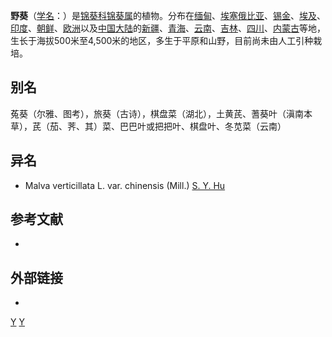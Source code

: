 {{Speciesbox 
| genus = Malva
| species = verticillata
| authority = Linn.
| subdivision_ranks =[[变种|变种]]
| subdivision =
* 野葵 ''M. v.'' var. ''verticillata''
* [[中华野葵|中华野葵]] ''M. v.'' var. ''chinensis''
}}

'''野葵'''（[[学名|学名]]：{{lang|la|''Malva verticillata''}}）是[[锦葵科|锦葵科]][[锦葵属|锦葵属]]的植物。分布在[[缅甸|缅甸]]、[[埃塞俄比亚|埃塞俄比亚]]、[[锡金|锡金]]、[[埃及|埃及]]、[[印度|印度]]、[[朝鲜|朝鲜]]、[[欧洲|欧洲]]以及[[中国大陆|中国大陆]]的[[新疆|新疆]]、[[青海|青海]]、[[云南|云南]]、[[吉林|吉林]]、[[四川|四川]]、[[内蒙古|内蒙古]]等地，生长于海拔500米至4,500米的地区，多生于平原和山野，目前尚未由人工引种栽培。

== 别名 ==
菟葵（尔雅、图考），旅葵（古诗），棋盘菜（湖北），土黄芪、蓍葵叶（滇南本草），芪（茄、荠、其）菜、巴巴叶或把把叶、棋盘叶、冬苋菜（云南）

== 异名 ==
* Malva verticillata L. var. chinensis (Mill.) [[胡秀英|S. Y. Hu]]

== 参考文献 ==
<div class="references-small">
* {{cite web| url =http://www.bioinfo.cn/db05/KmzwSpecies.php?action=view&id=12988| title =野葵（原变种）| work =《中国高等植物数据库全库》| publisher =中国科学院微生物研究所| author =昆明植物研究所| accessdate =2009-02-24| deadurl =yes| archiveurl =https://web.archive.org/web/20160305091723/http://www.bioinfo.cn/db05/KmzwSpecies.php?action=view&id=12988| archivedate =2016-03-05}}
</div>

==外部链接==
* {{zh-hans}}{{CVH|Malva verticillata}}

{{commons|Malva verticillata}}
{{Taxonbar|from=Q163199}}

[[Category:锦葵属|Y]]
[[Category:卡尔·林奈命名的生物分类|Y]]


{{植物小作品}}